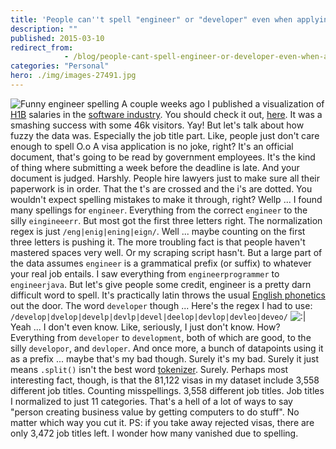 ```yaml
---
title: 'People can''t spell "engineer" or "developer" even when applying for a visa'
description: ""
published: 2015-03-10
redirect_from: 
            - /blog/people-cant-spell-engineer-or-developer-even-when-applying-for-a-visa/swizec/6660
categories: "Personal"
hero: ./img/images-27491.jpg
---
```

![Funny engineer spelling](./img/images-27491.jpg) A couple weeks ago I published a visualization of [H1B](http://en.wikipedia.org/wiki/H-1B_visa "H-1B visa") salaries in the [software industry](http://en.wikipedia.org/wiki/Software_industry "Software industry"). You should check it out, [here](http://swizec.github.io/h1b-software-salaries/#2014-ca-engineer). It was a smashing success with some 46k visitors. Yay! But let&#x27;s talk about how fuzzy the data was. Especially the job title part. Like, people just don&#x27;t care enough to spell O.o A visa application is no joke, right? It&#x27;s an official document, that&#x27;s going to be read by government employees. It&#x27;s the kind of thing where submitting a week before the deadline is late. And your document is judged. Harshly. People hire lawyers just to make sure all their paperwork is in order. That the t&#x27;s are crossed and the i&#x27;s are dotted. You wouldn&#x27;t expect spelling mistakes to make it through, right? Wellp ... I found many spellings for `engineer`. Everything from the correct `engineer` to the silly `eingineeerr`. But most got the first three letters right. The normalization regex is just `/eng|enig|ening|eign/`. Well ... maybe counting on the first three letters is pushing it. The more troubling fact is that people haven&#x27;t mastered spaces very well. Or my scraping script hasn&#x27;t. But a large part of the data assumes `engineer` is a grammatical prefix (or suffix) to whatever your real job entails. I saw everything from `engineerprogrammer` to `engineerjava`. But let&#x27;s give people some credit, engineer is a pretty darn difficult word to spell. It&#x27;s practically latin throws the usual [English phonetics](http://en.wikipedia.org/wiki/English_phonology "English phonology") out the door. The word `developer` though ... Here&#x27;s the regex I had to use: `/develop|dvelop|develp|devlp|devel|deelop|devlop|devleo|deveo/` ![:\|](./img/images-27490.gif) Yeah ... I don&#x27;t even know. Like, seriously, I just don&#x27;t know. How? Everything from `developer` to `development`, both of which are good, to the silly `developor`, and `devloper`. And once more, a bunch of datapoints using it as a prefix ... maybe that&#x27;s my bad though. Surely it&#x27;s my bad. Surely it just means `.split()` isn&#x27;t the best word [tokenizer](http://en.wikipedia.org/wiki/Lexical_analysis "Lexical analysis"). Surely. Perhaps most interesting fact, though, is that the 81,122 visas in my dataset include 3,558 different job titles. Counting misspellings. 3,558 different job titles. Job titles I normalized to just 11 categories. That&#x27;s a hell of a lot of ways to say &quot;person creating business value by getting computers to do stuff&quot;. No matter which way you cut it. PS: if you take away rejected visas, there are only 3,472 job titles left. I wonder how many vanished due to spelling.